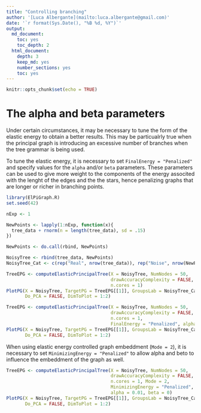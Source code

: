 ```yaml
---
title: "Controlling branching"
author: '[Luca Albergante](mailto:luca.albergante@gmail.com)'
date: '`r format(Sys.Date(), "%B %d, %Y")`'
output:
  md_document:
    toc: yes
    toc_depth: 2
  html_document:
    depth: 3
    keep_md: yes
    number_sections: yes
    toc: yes
---
```


```r
knitr::opts_chunk$set(echo = TRUE)
```

# The alpha and beta parameters 

Under certain circumstances, it may be necessary to tune the form of the elastic energy to obtain a better results. This may be particualrly true when the principal graph is introducing an excessive number of branches when the tree grammar is being used.

To tune the elastic energy, it is necessary to set `FinalEnergy = "Penalized"` and specify values for the `alpha` and/or `beta` parameters. These parameters can be used to give more weight to the components of the energy associted with the lenght of the edges and the the stars, hence penalizing graphs that are longer or richer in branching points.

```r
library(ElPiGraph.R)
set.seed(42)

nExp <- 1

NewPoints <- lapply(1:nExp, function(x){
  tree_data + rnorm(n = length(tree_data), sd = .15)
})

NewPoints <- do.call(rbind, NewPoints)

NoisyTree <- rbind(tree_data, NewPoints)
NoisyTree_Cat <- c(rep("Real", nrow(tree_data)), rep("Noise", nrow(NewPoints)))
```


```r
TreeEPG <- computeElasticPrincipalTree(X = NoisyTree, NumNodes = 50,
                                       drawAccuracyComplexity = FALSE, drawEnergy = FALSE, drawPCAView = FALSE,
                                       n.cores = 1)
PlotPG(X = NoisyTree, TargetPG = TreeEPG[[1]], GroupsLab = NoisyTree_Cat,
       Do_PCA = FALSE, DimToPlot = 1:2)
```


```r
TreeEPG <- computeElasticPrincipalTree(X = NoisyTree, NumNodes = 50,
                                       drawAccuracyComplexity = FALSE, drawEnergy = FALSE, drawPCAView = FALSE,
                                       n.cores = 1,
                                       FinalEnergy = "Penalized", alpha = 0.02, beta = 0)
PlotPG(X = NoisyTree, TargetPG = TreeEPG[[1]], GroupsLab = NoisyTree_Cat,
       Do_PCA = FALSE, DimToPlot = 1:2)
```


When using elastic energy controlled graph embeddment (`Mode = 2`), it is necessary to set `MinimizingEnergy = "Penalized"` to allow alpha and beto to influence the embeddment of the graph as well.

```r
TreeEPG <- computeElasticPrincipalTree(X = NoisyTree, NumNodes = 50,
                                       drawAccuracyComplexity = FALSE, drawEnergy = FALSE, drawPCAView = FALSE,
                                       n.cores = 1, Mode = 2,
                                       MinimizingEnergy = "Penalized", FinalEnergy = "Penalized",
                                       alpha = 0.01, beta = 0)
PlotPG(X = NoisyTree, TargetPG = TreeEPG[[1]], GroupsLab = NoisyTree_Cat,
       Do_PCA = FALSE, DimToPlot = 1:2)
```

